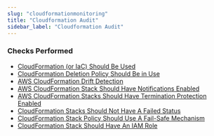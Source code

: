```yaml
---
slug: "cloudformationmonitoring"
title: "Cloudformation Audit"
sidebar_label: "Cloudformation Audit"
---
```


### Checks Performed

- [CloudFormation (or IaC) Should Be Used](cloudformationmonitoring/rules/cloudformation_in_use)
- [CloudFormation Deletion Policy Should Be in Use](cloudformationmonitoring/rules/deletion_policy_in_use)
- [AWS CloudFormation Drift Detection](cloudformationmonitoring/rules/drift_detection)
- [AWS CloudFormation Stack Should Have Notifications Enabled](cloudformationmonitoring/rules/enable_stack_notifications)
- [AWS CloudFormation Stacks Should Have Termination Protection Enabled](cloudformationmonitoring/rules/enable_stack_termination_protection)
- [CloudFormation Stacks Should Not Have A Failed Status](cloudformationmonitoring/rules/stack_failed_status)
- [CloudFormation Stack Policy Should Use A Fail-Safe Mechanism](cloudformationmonitoring/rules/stack_policy)
- [CloudFormation Stack Should Have An IAM Role](cloudformationmonitoring/rules/stack_with_iam_role)
